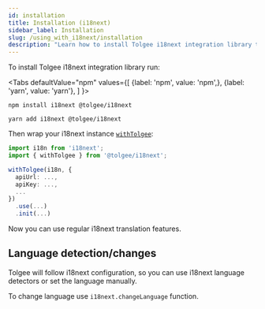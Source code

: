 ```yaml
---
id: installation
title: Installation (i18next)
sidebar_label: Installation
slug: /using_with_i18next/installation
description: "Learn how to install Tolgee i18next integration library to use regular i18next translation features. Tolgee will follow i18next configuration."
---
```


To install Tolgee i18next integration library run:


<Tabs
    defaultValue="npm"
    values={[
        {label: 'npm', value: 'npm',},
        {label: 'yarn', value: 'yarn'},
    ]
    }>
<TabItem value="npm">

```shell
npm install i18next @tolgee/i18next
```

</TabItem>
<TabItem value="yarn">

```shell
yarn add i18next @tolgee/i18next
```

</TabItem>
</Tabs>

Then wrap your i18next instance [`withTolgee`](./api#function-withtolgeei18next-tolgeeconfig):

```ts
import i18n from 'i18next';
import { withTolgee } from '@tolgee/i18next';

withTolgee(i18n, {
  apiUrl: ...,
  apiKey: ...,
  ...
})
  .use(...)
  .init(...)

```

Now you can use regular i18next translation features.

## Language detection/changes

Tolgee will follow i18next configuration, so you can use i18next language detectors or set the language manually.

To change language use `i18next.changeLanguage` function.
